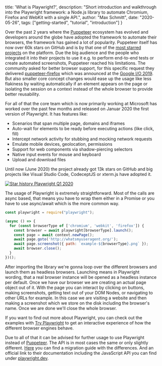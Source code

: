 
  title: 'What is Playwright?',
  description: "Short introduction and walkthrough into the Playwright framework: a Node.js library to automate Chromium, Firefox and WebKit with a single API.",
  author: "Max Schmitt",
  date: "2020-05-26",
  tags: ["getting-started", "tutorial", "introduction"]
}

Over the past 2 years where the [Puppeteer](https://github.com/puppeteer/puppeteer) ecosystem has evolved and developers around the globe have adopted the framework to automate their browsers, the framework has gained a lot of popularity. Puppeteer itself has now over 60k stars on GitHub and is by that one of the [most starred projects](http://gitmostwanted.com/top/stars/solid/2) on the platform. Due the big audience and the people who integrated it into their projects to use it e.g. to perform end-to-end tests or create automated screenshots, Puppeteer reached his limitations. The community asked for better browser support, for this specific request they delivered [puppeteer-firefox](https://github.com/puppeteer/puppeteer#q-what-is-the-status-of-cross-browser-support) which was announced at the [Google I/O 2019](https://youtu.be/MbnATLCuKI4). But also smaller core concept changes would ease up the usage like less flakiness by waiting automatically if an element appears on the page or isolating the session on a context instead of the whole browser to provide better reusability.

For all of that the core team which is now primarily working at Microsoft has worked over the past few months and released on Januar 2020 the first version of Playwright. It has features like:

- Scenarios that span multiple page, domains and iframes
- Auto-wait for elements to be ready before executing actions (like click, fill)
- Intercept network activity for stubbing and mocking network requests
- Emulate mobile devices, geolocation, permissions
- Support for web components via shadow-piercing selectors
- Native input events for mouse and keyboard
- Upload and download files

Until now (June 2020) the project already got 13k stars on GitHub and big projects like Visual Studio Code, CodeceptJS or xterm.js have adopted it.

<a href="https://star-history.t9t.io/#microsoft/playwright" target="_blank">
  <img src={PlaywrightStarStatsImg} alt="Star history Playwright Q1 2020"/>
</a>

The usage of Playwright is extremely straightforward. Most of the calls are async based, that means you have to wrap them either in a Promise or you have to use async/await which is the more common way.

```js
const playwright = require("playwright");

(async () => {
  for (const browserType of ['chromium', 'webkit', 'firefox']) {
    const browser = await playwright[browserType].launch();
    const page = await context.newPage();
    await page.goto('http://whatsmyuseragent.org/');
    await page.screenshot({ path: `example-${browserType}.png` });
    await browser.close();
  }
})();
```

After importing the library we're gonna loop over the different browsers and launch them as headless browsers. Launching means in Playwright wording, that a real browser instance will be opened as a headless instance per default. Once we have our browser we are creating an actual page object out of it. With the page you can interact by clicking on buttons, making screenshots, getting text out of your DOM Nodes, or navigating to other URLs for example. In this case we are visiting a website and then making a screenshot which we store on the disk including the browser's name. Once we are done we'll close the whole browser.

If you want to find out more about Playwright, you can check out the examples with [Try Playwright](https://try.playwright.tech) to get an interactive experience of how the different browser engines behave.

Due to all of that it can be advised for further usage to use Playwright instead of [Puppeteer](https://pptr.dev). The API is in most cases the same or only slightly different. [Here](https://medium.com/@davert/puppeteer-to-playwright-migration-guide-6c86ea66e85e) you can find a migration guide with the differences. And an official link to their documentation including the JavaScript API you can find under [playwright.dev](https://playwright.dev).
